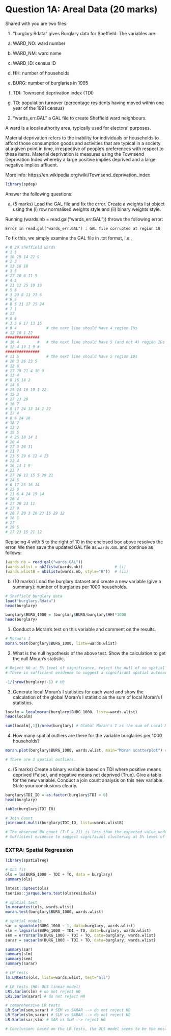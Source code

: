# Question 1A: Areal Data (20 marks)

Shared with you are two files:

1. “burglary.Rdata” gives Burglary data for Sheffield: The variables are:

a. WARD_NO: ward number 

b. WARD_NM: ward name 

c. WARD_ID: census ID 

d. HH: number of households 

e. BURG: number of burglaries in 1995 

f. TDI: Townsend deprivation index (TDI)

g. TO: population turnover (percentage residents having moved within one year of the 1991 census)

2. “wards_err.GAL” a GAL file to create Sheffield ward neighbours.

A ward is a local authority area, typically used for electoral purposes.

Material deprivation refers to the inability for individuals or households to afford those consumption goods and activities that are typical in a society at a given point in time, irrespective of people's preferences with respect to these items. Material deprivation is measures using the Townsend Deprivation Index whereby a large positive implies deprived and a large negative implies affluent.

More info: https://en.wikipedia.org/wiki/Townsend_deprivation_index

```r
library(spdep)
```

Answer the following questions:

a) (5 marks) Load the GAL file and fix the error. Create a weights list object using the (i) row normalised weights style and (ii) binary weights style.

Running (wards.nb = read.gal("wards_err.GAL")) throws the following error:

`Error in read.gal("wards_err.GAL") : GAL file corrupted at region 10`

To fix this, we simply examine the GAL file in .txt format, i.e.,

```r
# 0 29 sheffield wards
# 1 5
# 10 19 14 22 9
# 2 3
# 13 16 18 
# 3 5
# 27 20 8 11 5
# 4 5
# 21 12 25 10 19
# 5 6
# 3 23 8 11 21 6
# 6 6
# 8 5 21 17 25 24
# 7 1
# 27
# 8 6
# 3 5 6 17 13 16
# 9 4             # the next line should have 4 region IDs
# 12 10 1 22
###############
# 10 4        #   # the next line should have 5 (and not 4) region IDs
# 12 4 19 1 9 #
###############
# 11 5            # the next line should have 5 region IDs
# 20 3 26 23 5
# 12 6
# 27 29 21 4 10 9
# 13 4
# 8 16 18 2
# 14 6
# 25 24 16 19 1 22
# 15 3
# 27 23 29
# 16 7
# 8 17 24 13 14 2 22
# 17 4
# 8 6 24 16
# 18 2
# 13 2
# 19 5
# 4 25 10 14 1
# 20 4
# 27 3 26 11
# 21 7
# 23 5 29 6 12 4 25
# 22 4
# 16 14 1 9
# 23 7
# 27 26 11 15 5 29 21
# 24 5
# 6 17 25 16 14
# 25 6
# 21 6 4 24 19 14
# 26 4
# 27 20 23 11
# 27 9
# 28 7 20 3 26 23 15 29 12
# 28 1
# 27
# 29 5
# 27 23 15 21 12
```

Replacing 4 with 5 to the right of 10 in the enclosed box above resolves the error. We then save the updated GAL file as `wards.GAL` and continue as follows:

```r
(wards.nb = read.gal("wards.GAL"))
(wards.wlist = nb2listw(wards.nb))              # (i)
(wards.wlistB = nb2listw(wards.nb, style="B"))  # (ii)
```

b) (10 marks) Load the burglary dataset and create a new variable (give a summary): number of burglaries per 1000 households.

```r
# Sheffield burglary data
load("burglary.Rdata")
head(burglary)

burglary$BURG_1000 = (burglary$BURG/burglary$HH)*1000
head(burglary)
```

1. Conduct a Moran’s test on this variable and comment on the results.

```r
# Moran's I
moran.test(burglary$BURG_1000, listw=wards.wlist)
```

2. What is the null hypothesis of the above test. Show the calculation to get the null Moran’s statistic.

```r
# Reject H0 at 5% level of significance, reject the null of no spatial autocorrelation.
# There is sufficient evidence to suggest a significant spatial autocorrealtion for burglaries per 1000 HH.

-1/(nrow(burglary)-1) # H0
```

3. Generate local Moran’s I statistics for each ward and show the calculation of the global Moran’s I statistic as the sum of local Moran’s I statistics.

```r
localm = localmoran(burglary$BURG_1000, listw=wards.wlist)
head(localm)

sum(localm[,1])/nrow(burglary) # Global Moran's I as the sum of Local Moran's
```

4. How many spatial outliers are there for the variable burglaries per 1000 households?

```r
moran.plot(burglary$BURG_1000, wards.wlist, main="Moran scatterplot") # Moran plot

# There are 3 spatial outliers.
```

c) (5 marks) Create a binary variable based on TDI where positive means deprived (False), and negative means not deprived (True). Give a table for the new variable. Conduct a join count analysis on this new variable. State your conclusions clearly.

```r
burglary$TDI_IO = as.factor(burglary$TDI < 0)
head(burglary)

table(burglary$TDI_IO)

# Join Count
joincount.multi(burglary$TDI_IO, listw=wards.wlistB)

# The observed BW count (T:F = 21) is less than the expected value under CSR (T:F = 35.9). 
# Sufficient evidence to suggest significant clustering at 5% level of significance.
```

### EXTRA: Spatial Regression

```r
library(spatialreg)

# OLS fit
ols = lm(BURG_1000 ~ TDI + TO, data = burglary)
summary(ols)

lmtest::bptest(ols)
tseries::jarque.bera.test(ols$residuals)

# spatial test
lm.morantest(ols, wards.wlist)
moran.test(burglary$BURG_1000, wards.wlist)

# spatial models
sar = spautolm(BURG_1000 ~ 1, data=burglary, wards.wlist)
slm = lagsarlm(BURG_1000 ~ TDI + TO, data=burglary, wards.wlist)
sem = errorsarlm(BURG_1000 ~ TDI + TO, data=burglary, wards.wlist) 
sarar = sacsarlm(BURG_1000 ~ TDI + TO, data=burglary, wards.wlist)

summary(sar)
summary(slm)
summary(sem)
summary(sarar)

# LM tests
lm.LMtests(ols, listw=wards.wlist, test="all")

# LR tests (H0: OLS linear model)
LR1.Sarlm(slm) # do not reject H0
LR1.Sarlm(sarar) # do not reject H0

# comprehensive LR tests
LR.Sarlm(sem,sarar) # SEM vs SARAR --> do not reject H0
LR.Sarlm(slm,sarar) # SLM vs SARAR --> do not reject H0
LR.Sarlm(sar,slm) # SAR vs SLM --> reject H0

# Conclusion: based on the LR tests, the OLS model seems to be the most suitable model.
```